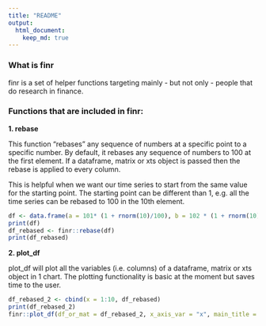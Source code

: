 ```yaml
---
title: "README"
output:
  html_document:
    keep_md: true
---
```


### What is finr

finr is a set of helper functions targeting mainly - but not only - people that do research in finance.

### Functions that are included in finr:

**1. rebase**

This function "rebases" any sequence of numbers at a specific point to a specific number. By default, it rebases any sequence of numbers to  100 at the first element. If a dataframe, matrix or xts object is passed then the rebase is applied to every column.

This is helpful when we want our time series to start from the same value for the starting point. The starting point can be different than 1, e.g. all the time series can be rebased to 100 in the 10th element.

```r
df <- data.frame(a = 101* (1 + rnorm(10)/100), b = 102 * (1 + rnorm(10)/100), c = 103 * (1 + rnorm(10)/100))
print(df)
df_rebased <- finr::rebase(df)
print(df_rebased)
```

**2. plot_df**

plot_df will plot all the variables (i.e. columns) of a dataframe, matrix or xts object in 1 chart. The plotting functionality is basic at the moment but saves time to the user.
```r
df_rebased_2 <- cbind(x = 1:10, df_rebased)
print(df_rebased_2)
finr::plot_df(df_or_mat = df_rebased_2, x_axis_var = "x", main_title = "Title", y_label = "Value", x_label = "Time")
```

